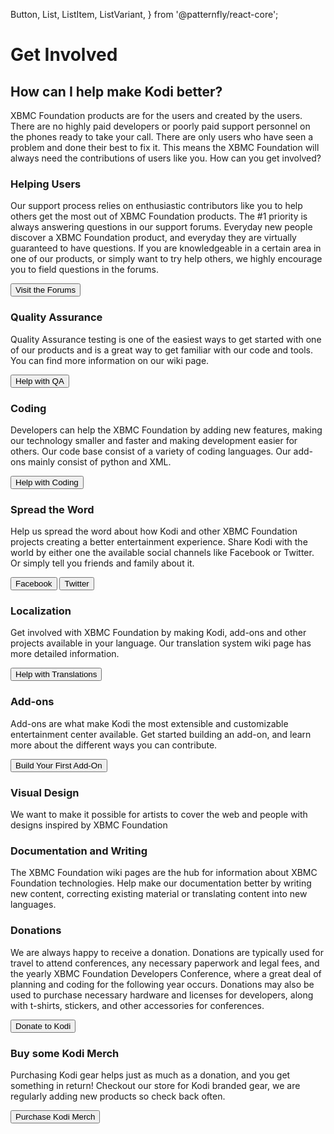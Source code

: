   Button,
  List,
  ListItem,
  ListVariant,
} from '@patternfly/react-core';

# Get Involved

## How can I help make Kodi better?

XBMC Foundation products are for the users and created by the users. There are no highly paid developers or poorly paid support personnel on the phones ready to take your call. There are only users who have seen a problem and done their best to fix it. This means the XBMC Foundation will always need the contributions of users like you. How can you get involved?

### Helping Users

Our support process relies on enthusiastic contributors like you to help others get the most out of XBMC Foundation products. The #1 priority is always answering questions in our support forums. Everyday new people discover a XBMC Foundation product, and everyday they are virtually guaranteed to have questions. If you are knowledgeable in a certain area in one of our products, or simply want to try help others, we highly encourage you to field questions in the forums.

<Button variant="link" component="a" href="https://forum.kodi.tv" isLarge>Visit the Forums <ArrowRightIcon/></Button>

### Quality Assurance

Quality Assurance testing is one of the easiest ways to get started with one of our products and is a great way to get familiar with our code and tools. You can find more information on our wiki page.
 
<Button variant="link" component="a" href="https://kodi.wiki/index.php?title=HOW-TO:Help_with_quality_assurance_testing" isLarge>Help with QA <ArrowRightIcon/></Button>

### Coding

Developers can help the XBMC Foundation by adding new features, making our technology smaller and faster and making development easier for others. Our code base consist of a variety of coding languages. Our add-ons mainly consist of python and XML.
 
<Button variant="link" component="a" href="/contribute/developers" isLarge>Help with Coding <ArrowRightIcon/></Button>

### Spread the Word

Help us spread the word about how Kodi and other XBMC Foundation projects creating a better entertainment experience. Share Kodi with the world by either one the available social channels like Facebook or Twitter. Or simply tell you friends and family about it.

<List variant={ListVariant.inline}>
  <ListItem>
    <Button variant="primary" component="a" href="https://www.facebook.com/KodiEntertainment" isLarge>Facebook</Button>
  </ListItem>
  <ListItem>
    <Button variant="primary" component="a" href="https://twitter.com/koditv" isLarge>Twitter</Button>  
  </ListItem>
</List>

### Localization

Get involved with XBMC Foundation by making Kodi, add-ons and other projects available in your language. Our translation system wiki page has more detailed information.

<Button variant="link" component="a" href="https://kodi.wiki/index.php?title=Translation_System" isLarge>Help with Translations <ArrowRightIcon/></Button>

### Add-ons

Add-ons are what make Kodi the most extensible and customizable entertainment center available. Get started building an add-on, and learn more about the different ways you can contribute.
 
<Button variant="link" component="a" href="https://kodi.wiki/view/Add-on_development" isLarge>Build Your First Add-On <ArrowRightIcon/></Button>

### Visual Design

We want to make it possible for artists to cover the web and people with designs inspired by XBMC Foundation

### Documentation and Writing

The XBMC Foundation wiki pages are the hub for information about XBMC Foundation technologies. Help make our documentation better by writing new content, correcting existing material or translating content into new languages.

### Donations

We are always happy to receive a donation. Donations are typically used for travel to attend conferences, any necessary paperwork and legal fees, and the yearly XBMC Foundation Developers Conference, where a great deal of planning and coding for the following year occurs. Donations may also be used to purchase necessary hardware and licenses for developers, along with t-shirts, stickers, and other accessories for conferences.
 
<Button variant="link" component="a" href="/donate" isLarge>Donate to Kodi <ArrowRightIcon/></Button>

### Buy some Kodi Merch

Purchasing Kodi gear helps just as much as a donation, and you get something in return! Checkout our store for Kodi branded gear, we are regularly adding new products so check back often.
 
<Button variant="link" component="a" href="/store" isLarge>Purchase Kodi Merch <ArrowRightIcon/></Button>
